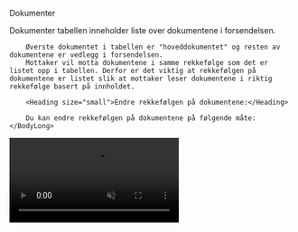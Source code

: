 
<Heading size="medium">Dokumenter</Heading>
<div className="max-w-[708px]">
    <BodyLong >
        Dokumenter tabellen inneholder liste over dokumentene i forsendelsen. 

        Øverste dokumentet i tabellen er "hoveddokumentet" og resten av dokumentene er vedlegg i forsendelsen.
        Mottaker vil motta dokumentene i samme rekkefølge som det er listet opp i tabellen. Derfor er det viktig at rekkefølgen på dokumentene er listet slik at mottaker leser dokumentene i riktig rekkefølge basert på innholdet. 

        <Heading size="small">Endre rekkefølgen på dokumentene:</Heading>

        Du kan endre rekkefølgen på dokumentene på følgende måte:
    </BodyLong>
</div>
<video autoPlay loop muted controls playsInline className="w-full border border-solid border-blue-50 mt-4">
    <source src={doktable} type="video/mp4" />
</video>
